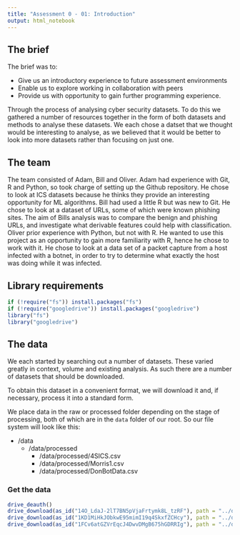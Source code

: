 ```yaml
---
title: "Assessment 0 - 01: Introduction"
output: html_notebook
---
```


## The brief

The brief was to:

* Give us an introductory experience to future assessment environments
* Enable us to explore working in collaboration with peers
* Provide us with opportunity to gain further programming experience.

Through the process of analysing cyber security datasets. To do this we gathered a number of resources together in the form of both datasets and methods to analyse these datasets. We each chose a datset that we thought would be interesting to analyse, as we believed that it would be better to look into more datasets rather than focusing on just one. 

## The team
The team consisted of Adam, Bill and Oliver. Adam had experience with Git, R and Python, so took charge of setting up the Github repository. He chose to look at ICS datasets because he thinks they provide an interesting opportunity for ML algorithms. Bill had used a little R but was new to Git. He chose to look at a dataset of URLs, some of which were known phishing sites. The aim of Bills analysis was to compare the benign and phishing URLs, and investigate what derivable features could help with classification. Oliver prior experience with Python, but not with R. He wanted to use this project as an opportunity to gain more familiarity with R, hence he chose to work with it. He chose to look at a data set of a packet capture from a host infected with a botnet, in order to try to determine what exactly the host was doing while it was infected.

## Library requirements

```r
if (!require("fs")) install.packages("fs")
if (!require("googledrive")) install.packages("googledrive")
library("fs")
library("googledrive")
```


## The data

We each started by searching out a number of datasets. These varied greatly in context, volume and existing analysis. As such there are a number of datasets that should be downloaded. 

To obtain this dataset in a convenient format, we will download it and, if necessary, process it into a standard form.

We place data in the raw or processed folder depending on the stage of processing, both of which are in the `data` folder of our root. So our file system will look like this:

* /data
  * /data/processed
    * /data/processed/4SICS.csv
    * /data/processed/Morris1.csv
    * /data/processed/DonBotData.csv


### Get the data
```r
drive_deauth()
drive_download(as_id("14O_LdaJ-2lT7BN5pVjaFrtymk8L_tzRF"), path = "../data/processed/4SICS.csv", overwrite = TRUE)
drive_download(as_id("1KD1MiHkJObkwE95mimI19q4SkxfZCHcy"), path = "../data/processed/Morris1.csv", overwrite = TRUE)
drive_download(as_id("1FCv6atGZVrEqcJ4DwvDMgB675hGDRRIg"), path = "../data/processed/DonBotData.csv", overwrite = TRUE)
``` 

